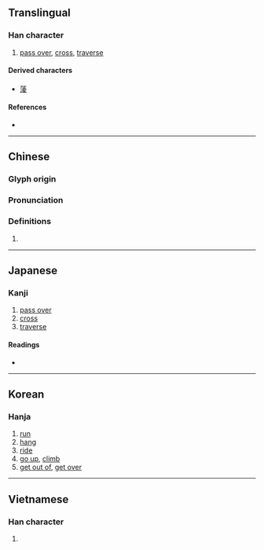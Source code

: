 {{character info/new}}
==Translingual==

===Han character===
{{Han char|rn=85|rad=水|as=08|sn=11|four=34147|canj=EGCE|ids=⿰氵夌}}

# [[pass over]], [[cross]], [[traverse]]

====Derived characters====
* [[蔆]]

====References====
* {{Han ref|kx=0631.010|dkj=17670|dj=1033.080|hdz=31640.060|uh=6DE9|ud=28137|bh=D5E6|bd=54758}}

----

==Chinese==
{{zh-forms|s=凌}}

===Glyph origin===
{{Han etym}}

===Pronunciation===
{{zh-pron
|m=líng
|c=ling4
|h=pfs=
|md=
|mn=lêng
|w=
|mc=y
|oc=y
|cat=
}}

===Definitions===
{{zh-hanzi}}

# {{rfdef|lang=zh}}

----

==Japanese==

===Kanji===
{{ja-kanji|grade=|rs=水08}}

# [[pass over]]
# [[cross]]
# [[traverse]]

====Readings====
* {{ja-readings|on=[[りょう]] (ryō)|kun=[[のる]] (noru)}}

----

==Korean==

===Hanja===
{{ko-hanja|hangeul=[[릉]]>[[능]]|eumhun=|rv=reung>neung|mr=rŭng>nŭng|y=lung>nung}}

# [[run]]
# [[hang]]
# [[ride]]
# [[go up]], [[climb]]
# [[get out of]], [[get over]]

----

==Vietnamese==

===Han character===
{{vi-readings|rs=水08| hanviet = lâng}}

# {{defn|lang=vi|sort=水08}}